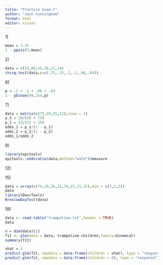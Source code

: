 ```yaml
---
title: "Practice Exam C"
author: "Jack Cunningham"
format: html
editor: visual
---
```


1\)

```r
mean = 1.25
1 - ppois(5,mean)
```

2\)

```r
data = c(54,80,55,30,21,14)
chisq.test(data,p=c(.25,.35,.2,.1,.06,.04))
```

6\)

```r
p = .2 + .1 + .06 + .04
1 - pbinom(99,254,p)
```

7\)

```r
data = matrix(c(75,28,25,22),nrow = 2)
p_2 = 28/(28 + 75)
p_1 = 22/(22 + 25)
odds_1 = p_1/(1 - p_1)
odds_2 = p_2/(1 - p_2)
odds_1/odds_2
```

9\)

```r
library(epitools)
epitools::oddsratio(data,method="wald")$measure
```

12\)

15\)

```r
data = array(c(74,29,26,21,79,25,21,25),dim = c(2,2,2))
data
library(DescTools)
BreslowDayTest(data)
```

19\)

```r
data <- read.table("trampoline.txt",header = TRUE)
data
```

```r
n = dim(data)[1]
fit <- glm(data = data, trampoline~children,family=binomial)
summary(fit)
```

```r
xhat = 3
predict.glm(fit, newdata = data.frame(children = xhat), type = "response")
predict.glm(fit, newdata = data.frame(children = 0), type = "response")
```
